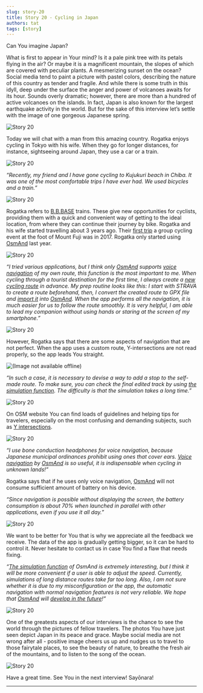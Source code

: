 ```yaml
---
slug: story-20
title: Story 20 - Cycling in Japan
authors: tat
tags: [story]
---
```


Can You imagine Japan?

What is first to appear in Your mind? Is it a pale pink tree with its petals flying in the air? Or maybe it is a magnificent mountain, the slopes of which are covered with peculiar plants. A mesmerizing sunset on the ocean? Social media tend to paint a picture with pastel colors, describing the nature of this country as tender and fragile. And while there is some truth in this idyll, deep under the surface the anger and power of volcanoes awaits for its hour. Sounds overly dramatic; however, there are more than a hundred of active volcanoes on the islands. In fact, Japan is also known for the largest earthquake activity in the world. But for the sake of this interview let’s settle with the image of one gorgeous Japanese spring.

![Story 20](./1.jpeg)

<!--truncate-->

Today we will chat with a man from this amazing country. Rogatka enjoys cycling in Tokyo with his wife. When they go for longer distances, for instance, sightseeing around Japan, they use a car or a train.

![Story 20](./2.jpeg)

_“Recently, my friend and I have gone cycling to Kujukuri beach in Chiba. It was one of the most comfortable trips I have ever had. We used bicycles and a train.”_

![Story 20](./3.jpeg)

Rogatka refers to <a href="https://www.jreast.co.jp/e/joyful/bbbase.html"> B.B.BASE</a> trains. These give new opportunities for cyclists, providing them with a quick and convenient way of getting to the ideal location, from where they can continue their journey by bike.
Rogatka and his wife started travelling about 3 years ago. Their <a href="https://fgcpcycling-fgr.amebaownd.com/">first trip</a> a group cycling event at the foot of Mount Fuji was in 2017. Rogatka only started using <a href="https://osmand.net/">OsmAnd</a> last year.

![Story 20](./4.jpeg)

_“I tried various applications, but I think only <a href="https://osmand.net/">OsmAnd</a> supports <a href="https://osmand.net/docs/user/navigation/guidance/voice-navigation">voice navigation</a>  of my own route, this function is the most important to me. When cycling through a tourist destination for the first time, I always create a <a href="https://osmand.net/docs/user/plan-route/create-route">new cycling route</a> in advance. My prep routine looks like this: I start with STRAVA to create a route beforehand, then, I convert the created route to GPX file and <a href="https://osmand.net/docs/user/plugins/trip-recording">import it</a> into <a href="https://osmand.net/">OsmAnd</a>. When the app performs all the navigation, it is much easier for us to follow the route smoothly. It is very helpful, I am able to lead my companion without using hands or staring at the screen of my smartphone.”_

![Story 20](./5.jpeg)

However, Rogatka says that there are some aspects of navigation that are not perfect. When the app uses a custom route, Y-intersections are not read properly, so the app leads You straight.

<img src="/images/blog/story-20/6.jpeg" alt="(Image not available offline)"/>

_“In such a case, it is necessary to devise a way to add a stop to the self-made route. To make sure, you can check the final edited track by using <a href="https://osmand.net/docs/user/plugins/development">the simulation function</a>. The difficulty is that the simulation takes a long time.”_

![Story 20](./7.jpeg)

On OSM website You can find loads of guidelines and helping tips for travelers, especially on the most confusing and demanding subjects, such as <a href="https://help.openstreetmap.org/questions/51929/how-to-map-a-y-intersection">Y intersections</a>. 

![Story 20](./8.jpeg)

_“I use bone conduction headphones for voice navigation, because Japanese municipal ordinances prohibit using ones that cover ears. <a href="https://osmand.net/docs/user/navigation/guidance/voice-navigation">Voice navigation</a> by <a href="https://osmand.net/">OsmAnd</a> is so useful, it is indispensable when cycling in unknown lands!”_

Rogatka says that if he uses only voice navigation, <a href="https://osmand.net/">OsmAnd</a> will not consume sufficient amount of battery on his device.

_“Since navigation is possible without displaying the screen, the battery consumption is about 70% when launched in parallel with other applications, even if you use it all day.”_

![Story 20](./9.jpeg)

We want to be better for You that is why we appreciate all the feedback we receive. The data of the app is gradually getting bigger, so it can be hard to control it. Never hesitate to contact us in case You find a flaw that needs fixing.

_“<a href="https://osmand.net/docs/user/plugins/development">The simulation function</a> of OsmAnd is extremely interesting, but I think it will be more convenient if a user is able to adjust the speed. Currently, simulations of long distance routes take far too long. Also, I am not sure whether it is due to my misconfiguration or the app, the automatic navigation with normal navigation features is not very reliable. We hope that <a href="https://osmand.net/">OsmAnd</a> will <a href="https://osmand.net/docs/user/personal/profiles">develop in the future</a>!”_

![Story 20](./10.jpeg)

One of the greatests aspects of our interviews is the chance to see the world through the pictures of fellow travelers. The photos You have just seen depict Japan in its peace and grace. Maybe social media are not wrong after all - positive image cheers us up and nudges us to travel to those fairytale places, to see the beauty of nature, to breathe the fresh air of the mountains, and to listen to the song of the ocean.

![Story 20](./11.jpeg)

Have a great time.
See You in the next interview!
Sayōnara!
_________________________________________________

<LinksSocial/>
<LinksTelegram/>

<AndroidStore/>
<AppleStore/>
